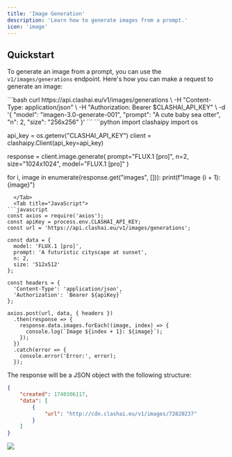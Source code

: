 ```yaml
---
title: 'Image Generation'
description: 'Learn how to generate images from a prompt.'
icon: 'image'
---
```


## Quickstart

To generate an image from a prompt, you can use the `v1/images/generations` endpoint. Here's how you can make a request to generate an image:

<Tabs>
  <Tab title="cURL">
  ```bash
curl https://api.clashai.eu/v1/images/generations \
  -H "Content-Type: application/json" \
  -H "Authorization: Bearer $CLASHAI_API_KEY" \
  -d '{
        "model": "imagen-3.0-generate-001",
        "prompt": "A cute baby sea otter",
        "n": 2,
        "size": "256x256"
    }'
  ```
  </Tab>
  <Tab title="Python">
```python
import clashaipy
import os

api_key = os.getenv("CLASHAI_API_KEY")
client = clashaipy.Client(api_key=api_key)

response = client.image.generate(
    prompt="FLUX.1 [pro]",
    n=2,
    size="1024x1024",
    model="FLUX.1 [pro]"
)

for i, image in enumerate(response.get("images", [])):
    print(f"Image {i + 1}: {image}")
```
  </Tab>
  <Tab title="JavaScript">
```javascript
const axios = require('axios');
const apiKey = process.env.CLASHAI_API_KEY;
const url = 'https://api.clashai.eu/v1/images/generations';

const data = {
  model: 'FLUX.1 [pro]',
  prompt: 'A futuristic cityscape at sunset',
  n: 2,
  size: '512x512'
};

const headers = {
  'Content-Type': 'application/json',
  'Authorization': `Bearer ${apiKey}`
};

axios.post(url, data, { headers })
  .then(response => {
    response.data.images.forEach((image, index) => {
      console.log(`Image ${index + 1}: ${image}`);
    });
  })
  .catch(error => {
    console.error('Error:', error);
  });

```
  </Tab>
</Tabs>

The response will be a JSON object with the following structure:
```json
{
	"created": 1740306117,
	"data": [
		{
			"url": "http://cdn.clashai.eu/v1/images/72820237"
		}
	]
}
```

<img src="/images/flux.png" />